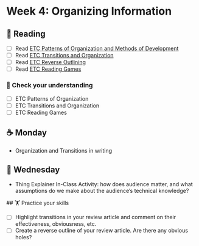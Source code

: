 
# Week 4: Organizing Information

## 📖 Reading

- [ ] Read [ETC Patterns of Organization and Methods of Development](https://wisc.pb.unizin.org/opencomp/chapter/patterns-of-organization-and-methods-of-development/)
- [ ] Read [ETC Transitions and Organization](https://wisc.pb.unizin.org/opencomp/chapter/transitions-and-organization/)
- [ ] Read [ETC Reverse Outlining](https://wisc.pb.unizin.org/opencomp/chapter/reverse-outlining/)
- [ ] Read [ETC Reading Games](https://wisc.pb.unizin.org/opencomp/chapter/reading-games-strategies-for-reading-scholarly-sources/)

### 🎯 Check your understanding

- [ ] ETC Patterns of Organization
- [ ] ETC Transitions and Organization
- [ ] ETC Reading Games

## ☕ Monday

- Organization and Transitions in writing

## 🐪 Wednesday

- Thing Explainer In-Class Activity: how does audience matter, and what assumptions do we make about the audience’s technical knowledge?

##️ 🏋️ Practice your skills

- [ ] Highlight transitions in your review article and comment on their effectiveness, obviousness, etc.
- [ ] Create a reverse outline of your review article. Are there any obvious holes?


